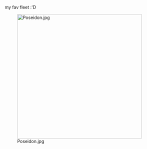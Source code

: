 my fav fleet :'D

<p style="text-align:center;"></p>

<p style="text-align:center;">[[File:Poseidon.jpg|thumb|left|398px]]</p>

<p style="text-align:center;"></p>